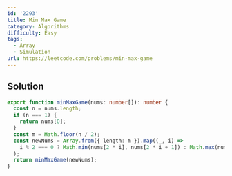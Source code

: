 ```yaml
---
id: '2293'
title: Min Max Game
category: Algorithms
difficulty: Easy
tags:
  - Array
  - Simulation
url: https://leetcode.com/problems/min-max-game
---
```


## Solution

```typescript filename="solution.ts" copy
export function minMaxGame(nums: number[]): number {
  const n = nums.length;
  if (n === 1) {
    return nums[0];
  }
  const m = Math.floor(n / 2);
  const newNums = Array.from({ length: m }).map((_, i) =>
    i % 2 === 0 ? Math.min(nums[2 * i], nums[2 * i + 1]) : Math.max(nums[2 * i], nums[2 * i + 1]),
  );
  return minMaxGame(newNums);
}
```
